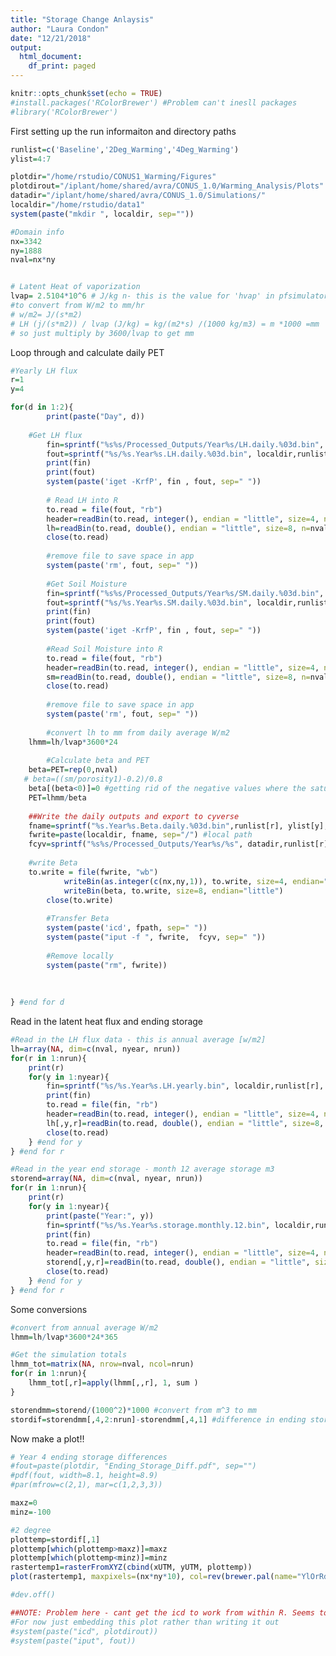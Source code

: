 ```yaml
---
title: "Storage Change Anlaysis"
author: "Laura Condon"
date: "12/21/2018"
output:
  html_document:
    df_print: paged
---
```


```r
knitr::opts_chunk$set(echo = TRUE)
#install.packages('RColorBrewer') #Problem can't inesll packages
#library('RColorBrewer')
```

First setting up the run informaiton and directory paths
```r

runlist=c('Baseline','2Deg_Warming','4Deg_Warming')
ylist=4:7

plotdir="/home/rstudio/CONUS1_Warming/Figures"
plotdirout="/iplant/home/shared/avra/CONUS_1.0/Warming_Analysis/Plots"
datadir="/iplant/home/shared/avra/CONUS_1.0/Simulations/"
localdir="/home/rstudio/data1"
system(paste("mkdir ", localdir, sep=""))

#Domain info 
nx=3342
ny=1888
nval=nx*ny


# Latent Heat of vaporization 
lvap= 2.5104*10^6 # J/kg n- this is the value for 'hvap' in pfsimulator/clm/clm_varcon.F90 
#to convert from W/m2 to mm/hr
# w/m2= J/(s*m2) 
# LH (j/(s*m2)) / lvap (J/kg) = kg/(m2*s) /(1000 kg/m3) = m *1000 =mm
# so just multiply by 3600/lvap to get mm   
```

Loop through and calculate daily PET
```r
#Yearly LH flux
r=1
y=4

for(d in 1:2){
		print(paste("Day", d))
  
    #Get LH flux
		fin=sprintf("%s%s/Processed_Outputs/Year%s/LH.daily.%03d.bin", datadir,runlist[r], ylist[y], d)
		fout=sprintf("%s/%s.Year%s.LH.daily.%03d.bin", localdir,runlist[r], ylist[y],d)
		print(fin)
		print(fout)
		system(paste('iget -KrfP', fin , fout, sep=" "))
		
		# Read LH into R
		to.read = file(fout, "rb")
		header=readBin(to.read, integer(), endian = "little", size=4, n=3)
		lh=readBin(to.read, double(), endian = "little", size=8, n=nval)
		close(to.read)
		
		#remove file to save space in app
		system(paste('rm', fout, sep=" "))
		
		#Get Soil Moisture
		fin=sprintf("%s%s/Processed_Outputs/Year%s/SM.daily.%03d.bin", datadir,runlist[r], ylist[y], d)
		fout=sprintf("%s/%s.Year%s.SM.daily.%03d.bin", localdir,runlist[r], ylist[y],d)
		print(fin)
		print(fout)
		system(paste('iget -KrfP', fin , fout, sep=" "))
		
		#Read Soil Moisture into R
		to.read = file(fout, "rb")
		header=readBin(to.read, integer(), endian = "little", size=4, n=3)
		sm=readBin(to.read, double(), endian = "little", size=8, n=nval)
		close(to.read)
		
		#remove file to save space in app
		system(paste('rm', fout, sep=" "))
	  
		#convert lh to mm from daily average W/m2
    lhmm=lh/lvap*3600*24 
		
		#Calculate beta and PET
    beta=PET=rep(0,nval)
   # beta=((sm/porosity1)-0.2)/0.8
    beta[(beta<0)]=0 #getting rid of the negative values where the saturation is less than sres
    PET=lhmm/beta
    
    ##Write the daily outputs and export to cyverse
    fname=sprintf("%s.Year%s.Beta.daily.%03d.bin",runlist[r], ylist[y],d)
    fwrite=paste(localdir, fname, sep="/") #local path
    fcyv=sprintf("%s%s/Processed_Outputs/Year%s/%s", datadir,runlist[r], ylist[y],fname) #cyverse path
		
    #write Beta
    to.write = file(fwrite, "wb")
			writeBin(as.integer(c(nx,ny,1)), to.write, size=4, endian="little")
			writeBin(beta, to.write, size=8, endian="little")
		close(to.write)
		
		#Transfer Beta
		system(paste('icd', fpath, sep=" "))
		system(paste("iput -f ", fwrite,  fcyv, sep=" "))
		
		#Remove locally
		system(paste("rm", fwrite))
	
    
  
} #end for d

```

Read in the latent heat flux and ending storage
```r
#Read in the LH flux data - this is annual average [w/m2]
lh=array(NA, dim=c(nval, nyear, nrun))
for(r in 1:nrun){
	print(r)
	for(y in 1:nyear){
		fin=sprintf("%s/%s.Year%s.LH.yearly.bin", localdir,runlist[r], ylist[y])
		print(fin)
		to.read = file(fin, "rb")
		header=readBin(to.read, integer(), endian = "little", size=4, n=3)
		lh[,y,r]=readBin(to.read, double(), endian = "little", size=8, n=nval)
		close(to.read)	
	} #end for y
} #end for r

#Read in the year end storage - month 12 average storage m3
storend=array(NA, dim=c(nval, nyear, nrun))
for(r in 1:nrun){
	print(r)
	for(y in 1:nyear){
		print(paste("Year:", y))
		fin=sprintf("%s/%s.Year%s.storage.monthly.12.bin", localdir,runlist[r], ylist[y])
		print(fin)
		to.read = file(fin, "rb")
		header=readBin(to.read, integer(), endian = "little", size=4, n=3)
		storend[,y,r]=readBin(to.read, double(), endian = "little", size=8, n=nval)
		close(to.read)	
	} #end for y
} #end for r
```

Some conversions
```r
#convert from annual average W/m2
lhmm=lh/lvap*3600*24*365 

#Get the simulation totals
lhmm_tot=matrix(NA, nrow=nval, ncol=nrun)
for(r in 1:nrun){ 
	lhmm_tot[,r]=apply(lhmm[,,r], 1, sum )
}

storendmm=storend/(1000^2)*1000 #convert from m^3 to mm
stordif=storendmm[,4,2:nrun]-storendmm[,4,1] #difference in ending storage
```

Now make a plot!!
```r
# Year 4 ending storage differences
#fout=paste(plotdir, "Ending_Storage_Diff.pdf", sep="")
#pdf(fout, width=8.1, height=8.9)
#par(mfrow=c(2,1), mar=c(1,2,3,3))

maxz=0
minz=-100

#2 degree 
plottemp=stordif[,1]
plottemp[which(plottemp>maxz)]=maxz
plottemp[which(plottemp<minz)]=minz
rastertemp1=rasterFromXYZ(cbind(xUTM, yUTM, plottemp))
plot(rastertemp1, maxpixels=(nx*ny*10), col=rev(brewer.pal(name="YlOrRd", n=5)), colNA='lightblue',  legend=T, main="2 Degree Ending Storage dif [mm]", axes=F, zlim=c(minz, maxz))

#dev.off()

##NOTE: Problem here - cant get the icd to work from within R. Seems to only work within the terminal
#For now just embedding this plot rather than writing it out
#system(paste("icd", plotdirout))
#system(paste("iput", fout))

```
